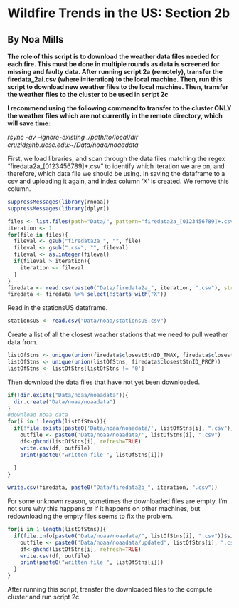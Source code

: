 # Wildfire Trends in the US: Section 2b
## By Noa Mills

**The role of this script is to download the weather data files needed for each fire. This must be done in multiple rounds as data is screened for missing and faulty data. After running script 2a (remotely), transfer the firedata_2ai.csv (where i=iteration) to the local machine. Then, run this script to download new weather files to the local machine. Then, transfer the weather files to the cluster to be used in script 2c**

**I recommend using the following command to transfer to the cluster ONLY the weather files which are not currently in the remote directory, which will save time:**

*rsync -av --ignore-existing ./path/to/local/dir cruzid\@hb.ucsc.edu:~/Data/noaa/noaadata*

First, we load libraries, and scan through the data files matching the regex "firedata2a_[0123456789]+.csv" to identify which iteration we are on, and therefore, which data file we should be using. In saving the dataframe to a csv and uploading it again, and index column 'X' is created. We remove this column.

```r
suppressMessages(library(rnoaa))
suppressMessages(library(dplyr))

files <- list.files(path="Data/", pattern="firedata2a_[0123456789]+.csv", recursive=FALSE)
iteration <- 1
for(file in files){
  fileval <- gsub("firedata2a_", "", file)
  fileval <- gsub(".csv", "", fileval)
  fileval <- as.integer(fileval)
  if(fileval > iteration){
    iteration <- fileval
  }
}
firedata <- read.csv(paste0("Data/firedata2a_", iteration, ".csv"), stringsAsFactors = FALSE)
firedata <- firedata %>% select(!starts_with("X"))

``` 

Read in the stationsUS dataframe.

```r
stationsUS <- read.csv("Data/noaa/stationsUS.csv")
```

Create a list of all the closest weather stations that we need to pull weather data from.

```r
listOfStns <- unique(union(firedata$closestStnID_TMAX, firedata$closestStnID_TMIN))
listOfStns <- unique(union(listOfStns, firedata$closestStnID_PRCP))
listOfStns <- listOfStns[listOfStns != '0']
```

Then download the data files that have not yet been downloaded.

```r
if(!dir.exists("Data/noaa/noaadata")){
  dir.create("Data/noaa/noaadata")
}
#download noaa data
for(i in 1:length(listOfStns)){
  if(!file.exists(paste0('Data/noaa/noaadata/', listOfStns[i], ".csv"))){
    outfile <- paste0('Data/noaa/noaadata/', listOfStns[i], ".csv")
    df<-ghcnd(listOfStns[i], refresh=TRUE)
    write.csv(df, outfile) 
    print(paste0("written file ", listOfStns[i]))
    
  }
}

write.csv(firedata, paste0("Data/firedata2b_", iteration, ".csv"))
```

For some unknown reason, sometimes the downloaded files are empty. I'm not sure why this happens or if it happens on other machines, but redownloading the empty files seems to fix the problem.

```r
for(i in 1:length(listOfStns)){
  if(file.info(paste0("Data/noaa/noaadata/", listOfStns[i], ".csv"))$size <= 4){
    outfile <- paste0('Data/noaa/noaadata/updated', listOfStns[i], ".csv")
    df<-ghcnd(listOfStns[i], refresh=TRUE)
    write.csv(df, outfile) 
    print(paste0("written file ", listOfStns[i]))
  }
}
```

After running this script, transfer the downloaded files to the compute cluster and run script 2c.